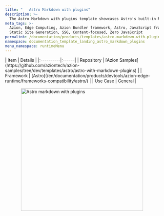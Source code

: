 ```yaml
---
title: "   Astro Markdown with plugins"
description: >-
  The Astro Markdown with plugins template showcases Astro's built-in Markdown support with additional, user-provided plugins.
meta_tags: >-
  Azion, Edge Computing, Azion Bundler framework, Astro, JavaScript frameworks,
  Static Site Generation, SSG, Content-focused, Zero JavaScript
permalink: /documentation/products/templates/astro-markdown-with-plugins/
namespace: documentation_template_landing_astro_markdown_plugins
menu_namespace: runtimeMenu
---
```



<div class="[&_.flex.flex-col]:!gap-4 [&_.flex.flex-col]:md:!gap-8 [&_.flex.flex-col]:2xl:!gap-16">
  <SectionBasicContent
    titleTag="h2"
    description="The Astro Markdown with plugins template showcases Astro's built-in Markdown support with additional, user-provided plugins. This template demonstrates how to extend Astro's powerful Markdown capabilities with custom plugins, enabling enhanced content authoring, syntax highlighting, and advanced formatting options."
    buttons={[
      { label: "Deploy template", link: "https://console.azion.com/create/astro/astro-markdown-with-plugins", outlined: false, icon: "ai ai-azion", iconPos: "left" },
      { label: "View demo", link: "https://n9gsdicep0.map.azionedge.net/", severity: "secondary", target:"_blank" }
    ]}
  />
</div>

<div style="display: flex; gap: 1rem; align-items: center; flex-direction: row; flex-wrap: wrap;">
  <div style="flex: 1; min-width: 300px;">
    | Item | Details |
    |:----------|:------|
    | Repository | [Azion Samples](https://github.com/aziontech/azion-samples/tree/dev/templates/astro/astro-with-markdown-plugins) |
    | Framework | [Astro](/en/documentation/products/devtools/azion-edge-runtime/frameworks-compatibility/astro/) |
    | Use Case | General |
  </div>
  <div style="display: flex; justify-content: center; align-items: center; flex: 1; min-width: 300px;">
    <img src="/assets/docs/images/uploads/template-showcase/astro/astro-markdown-plugins.png" width="400" alt="Astro markdown with plugins" style="max-width: 100%; height: auto;" />
  </div>
</div>
